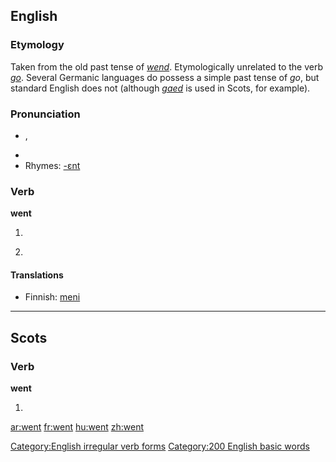 ==English==

{{rank|every|think|life|131|went|back|under|same}}

===Etymology===
Taken from the old past tense of ''[[wend]]''. Etymologically unrelated to the verb ''[[go]]''. Several Germanic languages do possess a simple past tense of ''go'', but standard English does not (although ''[[gaed]]'' is used in Scots, for example).

===Pronunciation===
*{{IPA|/ˈwεnt/}}, {{SAMPA|/"wEnt/}}
*{{audio|en-us-went.ogg|Audio (US)}}
*Rhymes: [[Rhymes:English:-ɛnt|-ɛnt]]

===Verb===
'''went'''

# {{simple past of|go|lang=English}}
# {{archaic}} {{simple past of|wend|lang=English}}

====Translations====
{{trans-top|simple past of ''to go'' (1)}}
*Finnish: [[meni]]
{{trans-mid}}
{{trans-bottom}}

[[Category:English irregular verb forms]]
[[Category:200 English basic words]]

----

==Scots==

===Verb===
'''went'''

# {{simple past of|''tae [[gan#Scots|gan]]''|lang=Scots}}

[[ar:went]]
[[fr:went]]
[[hu:went]]
[[zh:went]]
